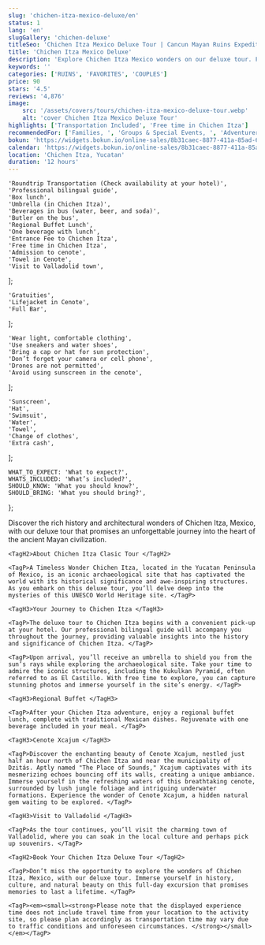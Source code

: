 ```yaml
---
slug: 'chichen-itza-mexico-deluxe/en'
status: 1
lang: 'en'
slugGallery: 'chichen-deluxe'
titleSeo: 'Chichen Itza Mexico Deluxe Tour | Cancun Mayan Ruins Expedition'
title: 'Chichen Itza Mexico Deluxe'
description: 'Explore Chichen Itza Mexico wonders on our deluxe tour. Full-day excursion with a professional guide, cenote and visit to Valladolid.'
keywords: ''
categories: ['RUINS', 'FAVORITES', 'COUPLES']
price: 90
stars: '4.5'
reviews: '4,876'
image:
    src: '/assets/covers/tours/chichen-itza-mexico-deluxe-tour.webp'
    alt: 'cover Chichen Itza Mexico Deluxe Tour'
highlights: ['Transportation Included', 'Free time in Chichen Itza']
recommendedFor: ['Families, ', 'Groups & Special Events, ', 'Adventurers']
bokun: 'https://widgets.bokun.io/online-sales/8b31caec-8877-411a-85ad-682828170619/experience/796134?partialView=1'
calendar: 'https://widgets.bokun.io/online-sales/8b31caec-8877-411a-85ad-682828170619/experience-calendar/796134'
location: 'Chichen Itza, Yucatan'
duration: '12 hours'
---
```



    'Roundtrip Transportation (Check availability at your hotel)',
    'Professional bilingual guide',
    'Box lunch',
    'Umbrella (in Chichen Itza)',
    'Beverages in bus (water, beer, and soda)',
    'Butler on the bus',
    'Regional Buffet Lunch',
    'One beverage with lunch',
    'Entrance Fee to Chichen Itza',
    'Free time in Chichen Itza',
    'Admission to cenote',
    'Towel in Cenote',
    'Visit to Valladolid town',
];

    'Gratuities',
    'Lifejacket in Cenote',
    'Full Bar',
];

    'Wear light, comfortable clothing',
    'Use sneakers and water shoes',
    'Bring a cap or hat for sun protection',
    'Don’t forget your camera or cell phone',
    'Drones are not permitted',
    'Avoid using sunscreen in the cenote',
];

    'Sunscreen',
    'Hat',
    'Swimsuit',
    'Water',
    'Towel',
    'Change of clothes',
    'Extra cash',
];

    WHAT_TO_EXPECT: 'What to expect?',
    WHATS_INCLUDED: 'What’s included?',
    SHOULD_KNOW: 'What you should know?',
    SHOULD_BRING: 'What you should bring?',
};

<Accordion client:visible title={titles.WHAT_TO_EXPECT} idHash="whatToExpect">
    <TagP>Discover the rich history and architectural wonders of Chichen Itza, Mexico, with our deluxe tour that promises an unforgettable journey into the heart of the ancient Mayan civilization. </TagP>

    <TagH2>About Chichen Itza Clasic Tour </TagH2>

    <TagP>A Timeless Wonder Chichen Itza, located in the Yucatan Peninsula of Mexico, is an iconic archaeological site that has captivated the world with its historical significance and awe-inspiring structures. As you embark on this deluxe tour, you’ll delve deep into the mysteries of this UNESCO World Heritage site. </TagP>

    <TagH3>Your Journey to Chichen Itza </TagH3>

    <TagP>The deluxe tour to Chichen Itza begins with a convenient pick-up at your hotel. Our professional bilingual guide will accompany you throughout the journey, providing valuable insights into the history and significance of Chichen Itza. </TagP>

    <TagP>Upon arrival, you’ll receive an umbrella to shield you from the sun’s rays while exploring the archaeological site. Take your time to admire the iconic structures, including the Kukulkan Pyramid, often referred to as El Castillo. With free time to explore, you can capture stunning photos and immerse yourself in the site’s energy. </TagP>

    <TagH3>Regional Buffet </TagH3>

    <TagP>After your Chichen Itza adventure, enjoy a regional buffet lunch, complete with traditional Mexican dishes. Rejuvenate with one beverage included in your meal. </TagP>

    <TagH3>Cenote Xcajum </TagH3>

    <TagP>Discover the enchanting beauty of Cenote Xcajum, nestled just half an hour north of Chichen Itza and near the municipality of Dzitás. Aptly named "The Place of Sounds," Xcajum captivates with its mesmerizing echoes bouncing off its walls, creating a unique ambiance. Immerse yourself in the refreshing waters of this breathtaking cenote, surrounded by lush jungle foliage and intriguing underwater formations. Experience the wonder of Cenote Xcajum, a hidden natural gem waiting to be explored. </TagP>

    <TagH3>Visit to Valladolid </TagH3>

    <TagP>As the tour continues, you’ll visit the charming town of Valladolid, where you can soak in the local culture and perhaps pick up souvenirs. </TagP>

    <TagH2>Book Your Chichen Itza Deluxe Tour </TagH2>

    <TagP>Don’t miss the opportunity to explore the wonders of Chichen Itza, Mexico, with our deluxe tour. Immerse yourself in history, culture, and natural beauty on this full-day excursion that promises memories to last a lifetime. </TagP>
</Accordion>

<Accordion client:visible title={titles.WHATS_INCLUDED} idHash="whatsIncluded">
    <Inclusions includes={includes} notIncludes={notIncludes} />

    <TagP><em><small><strong>Please note that the displayed experience time does not include travel time from your location to the activity site, so please plan accordingly as transportation time may vary due to traffic conditions and unforeseen circumstances. </strong></small></em></TagP>
</Accordion>

<Accordion client:visible title={titles.SHOULD_BRING} idHash="whatYouShouldBring">
    <ShouldBring shouldBring={shouldBring} />
</Accordion>

<Accordion client:visible title={titles.SHOULD_KNOW} idHash="whatYouShouldKnow">
    <ShouldKnow shouldKnow={shouldKnow} />
</Accordion>